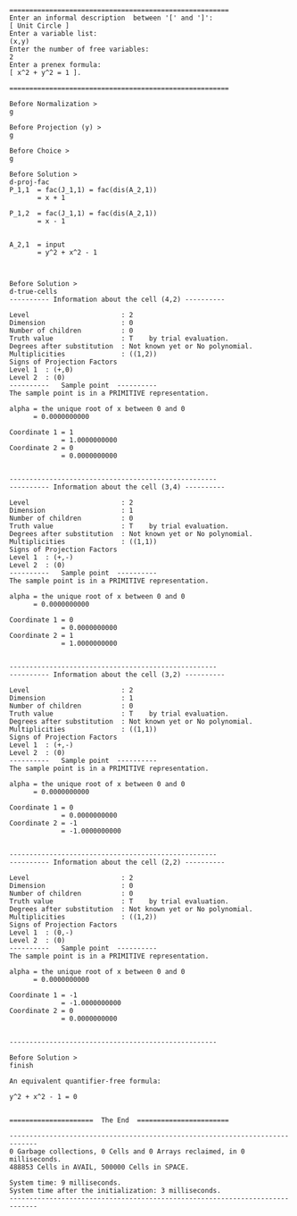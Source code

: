 ``` qepcad-sample
=======================================================
Enter an informal description  between '[' and ']':
[ Unit Circle ]
Enter a variable list:
(x,y)
Enter the number of free variables:
2
Enter a prenex formula:
[ x^2 + y^2 = 1 ].

=======================================================

Before Normalization >
g

Before Projection (y) >
g

Before Choice >
g

Before Solution >
d-proj-fac
P_1,1  = fac(J_1,1) = fac(dis(A_2,1))
       = x + 1

P_1,2  = fac(J_1,1) = fac(dis(A_2,1))
       = x - 1


A_2,1  = input
       = y^2 + x^2 - 1



Before Solution >
d-true-cells
---------- Information about the cell (4,2) ----------

Level                       : 2
Dimension                   : 0
Number of children          : 0
Truth value                 : T    by trial evaluation.
Degrees after substitution  : Not known yet or No polynomial.
Multiplicities              : ((1,2))
Signs of Projection Factors
Level 1  : (+,0)
Level 2  : (0)
----------   Sample point  ----------
The sample point is in a PRIMITIVE representation.

alpha = the unique root of x between 0 and 0
      = 0.0000000000

Coordinate 1 = 1
             = 1.0000000000
Coordinate 2 = 0
             = 0.0000000000


----------------------------------------------------
---------- Information about the cell (3,4) ----------

Level                       : 2
Dimension                   : 1
Number of children          : 0
Truth value                 : T    by trial evaluation.
Degrees after substitution  : Not known yet or No polynomial.
Multiplicities              : ((1,1))
Signs of Projection Factors
Level 1  : (+,-)
Level 2  : (0)
----------   Sample point  ----------
The sample point is in a PRIMITIVE representation.

alpha = the unique root of x between 0 and 0
      = 0.0000000000

Coordinate 1 = 0
             = 0.0000000000
Coordinate 2 = 1
             = 1.0000000000


----------------------------------------------------
---------- Information about the cell (3,2) ----------

Level                       : 2
Dimension                   : 1
Number of children          : 0
Truth value                 : T    by trial evaluation.
Degrees after substitution  : Not known yet or No polynomial.
Multiplicities              : ((1,1))
Signs of Projection Factors
Level 1  : (+,-)
Level 2  : (0)
----------   Sample point  ----------
The sample point is in a PRIMITIVE representation.

alpha = the unique root of x between 0 and 0
      = 0.0000000000

Coordinate 1 = 0
             = 0.0000000000
Coordinate 2 = -1
             = -1.0000000000


----------------------------------------------------
---------- Information about the cell (2,2) ----------

Level                       : 2
Dimension                   : 0
Number of children          : 0
Truth value                 : T    by trial evaluation.
Degrees after substitution  : Not known yet or No polynomial.
Multiplicities              : ((1,2))
Signs of Projection Factors
Level 1  : (0,-)
Level 2  : (0)
----------   Sample point  ----------
The sample point is in a PRIMITIVE representation.

alpha = the unique root of x between 0 and 0
      = 0.0000000000

Coordinate 1 = -1
             = -1.0000000000
Coordinate 2 = 0
             = 0.0000000000


----------------------------------------------------

Before Solution >
finish

An equivalent quantifier-free formula:

y^2 + x^2 - 1 = 0


=====================  The End  =======================

-----------------------------------------------------------------------------
0 Garbage collections, 0 Cells and 0 Arrays reclaimed, in 0 milliseconds.
488853 Cells in AVAIL, 500000 Cells in SPACE.

System time: 9 milliseconds.
System time after the initialization: 3 milliseconds.
-----------------------------------------------------------------------------
```
